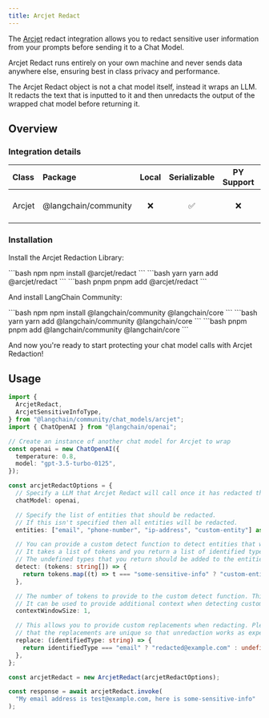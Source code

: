 ```yaml
---
title: Arcjet Redact
---
```


The [Arcjet](https://arcjet.com) redact integration allows you to redact sensitive user information from your prompts before sending it to a Chat Model.

Arcjet Redact runs entirely on your own machine and never sends data anywhere else, ensuring best in class privacy and performance.

The Arcjet Redact object is not a chat model itself, instead it wraps an LLM. It redacts the text that is inputted to it and then unredacts the output of the wrapped chat model before returning it.

## Overview

### Integration details

| Class | Package | Local | Serializable | PY Support | Downloads | Version |
| :--- | :--- | :---: | :---: |  :---: | :---: | :---: |
| Arcjet | @langchain/community | ❌ | ✅ | ❌ | ![NPM - Downloads](https://img.shields.io/npm/dm/@langchain/community?style=flat-square&label=%20&) | ![NPM - Version](https://img.shields.io/npm/v/@langchain/community?style=flat-square&label=%20&) |

### Installation

Install the Arcjet Redaction Library:

<CodeGroup>
```bash npm
npm install @arcjet/redact
```
```bash yarn
yarn add @arcjet/redact
```
```bash pnpm
pnpm add @arcjet/redact
```
</CodeGroup>

And install LangChain Community:

<CodeGroup>
```bash npm
npm install @langchain/community @langchain/core
```
```bash yarn
yarn add @langchain/community @langchain/core
```
```bash pnpm
pnpm add @langchain/community @langchain/core
```
</CodeGroup>

And now you're ready to start protecting your chat model calls with Arcjet Redaction!

## Usage

```typescript
import {
  ArcjetRedact,
  ArcjetSensitiveInfoType,
} from "@langchain/community/chat_models/arcjet";
import { ChatOpenAI } from "@langchain/openai";

// Create an instance of another chat model for Arcjet to wrap
const openai = new ChatOpenAI({
  temperature: 0.8,
  model: "gpt-3.5-turbo-0125",
});

const arcjetRedactOptions = {
  // Specify a LLM that Arcjet Redact will call once it has redacted the input.
  chatModel: openai,

  // Specify the list of entities that should be redacted.
  // If this isn't specified then all entities will be redacted.
  entities: ["email", "phone-number", "ip-address", "custom-entity"] as ArcjetSensitiveInfoType[],

  // You can provide a custom detect function to detect entities that we don't support yet.
  // It takes a list of tokens and you return a list of identified types or undefined.
  // The undefined types that you return should be added to the entities list if used.
  detect: (tokens: string[]) => {
    return tokens.map((t) => t === "some-sensitive-info" ? "custom-entity" : undefined)
  },

  // The number of tokens to provide to the custom detect function. This defaults to 1.
  // It can be used to provide additional context when detecting custom entity types.
  contextWindowSize: 1,

  // This allows you to provide custom replacements when redacting. Please ensure
  // that the replacements are unique so that unredaction works as expected.
  replace: (identifiedType: string) => {
    return identifiedType === "email" ? "redacted@example.com" : undefined;
  },
};

const arcjetRedact = new ArcjetRedact(arcjetRedactOptions);

const response = await arcjetRedact.invoke(
  "My email address is test@example.com, here is some-sensitive-info"
);
```

```typescript

```
